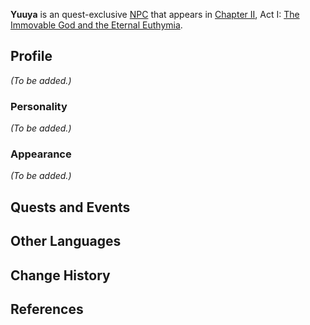 {{Meta
<!-- Remove this template after adding the missing info -->
|missing_NPC_profile  = yes
}}
{{Character Infobox
|type             = Quest NPC
|image            = NPC Yuuya.png
|region           = Inazuma
|voiceEN          = [https://ajbecklesvo.com/ A.J. Beckles]<ref>Twitter: [https://twitter.com/ajbecklesvo/status/1417852187141607425 EN VA Self Announcement]</ref>
}}
'''Yuuya''' is an quest-exclusive [[NPC]] that appears in [[Chapter II]], Act I: [[The Immovable God and the Eternal Euthymia]].

==Profile==
<!-- detailed story/lore information goes here -->
''(To be added.)''

===Personality===
''(To be added.)''

===Appearance===
''(To be added.)''

==Quests and Events==
{{Quests and Events}}

==Other Languages==
{{Other Languages
|default_hidden = 1
|en      = Yuuya
|zhs     = 悠也
|zhs_rm  = Yōuyě
|zht     = 悠也
|zht_rm  = Yōuyě
|ja      = 悠也
|ja_rm   = Yuuya
|ko      = 유우야
|ko_rm   = Yuuya
|es      = Yuuya
|fr      = Yuuya
|ru      = Юуя
|th      = Yuuya
|vi      = Yuuya
|de      = Yuuya
|id      = Yuuya
|pt      = Yuuya
|tr      = Yuuya
|it      = Yuuya
}}

==Change History==
{{Change History|2.0}}

==References==
{{Reflist}}